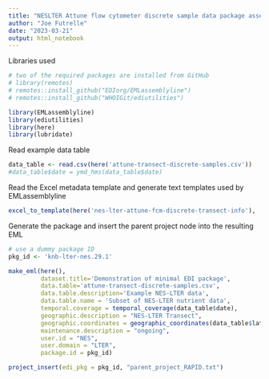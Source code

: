 ```yaml
---
title: "NESLTER Attune flow cytometer discrete sample data package assembly."
author: "Joe Futrelle"
date: "2023-03-21"
output: html_notebook
---
```


Libraries used

```r
# two of the required packages are installed from GitHub
# library(remotes)
# remotes::install_github("EDIorg/EMLassemblyline")
# remotes::install_github("WHOIGit/ediutilities")

library(EMLassemblyline)
library(ediutilities)
library(here)
library(lubridate)
```

Read example data table

```r
data_table <- read.csv(here('attune-transect-discrete-samples.csv'))
#data_table$date = ymd_hms(data_table$date)
```

Read the Excel metadata template and generate text templates used by
EMLassemblyline

```r
excel_to_template(here('nes-lter-attune-fcm-discrete-transect-info'), 'attune-transect-discrete-samples', rights='CC0')
```
Generate the package and insert the parent project node into the resulting EML

```r
# use a dummy package ID
pkg_id <- 'knb-lter-nes.29.1'

make_eml(here(),
         dataset.title='Demonstration of minimal EDI package',
         data.table='attune-transect-discrete-samples.csv',
         data.table.description='Example NES-LTER data',
         data.table.name = 'Subset of NES-LTER nutrient data',
         temporal.coverage = temporal_coverage(data_table$date),
         geographic.description = "NES-LTER Transect",
         geographic.coordinates = geographic_coordinates(data_table$latitude, data_table$longitude),
         maintenance.description = "ongoing",
         user.id = "NES",
         user.domain = "LTER",
         package.id = pkg_id)

project_insert(edi_pkg = pkg_id, "parent_project_RAPID.txt")
```
